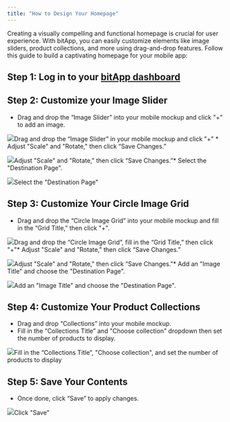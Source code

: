 ```yaml
---
title: "How to Design Your Homepage"
---
```


Creating a visually compelling and functional homepage is crucial for user experience. With bitApp, you can easily customize elements like image sliders, product collections, and more using drag-and-drop features. Follow this guide to build a captivating homepage for your mobile app:

## **Step 1:** Log in to your [bitApp dashboard](https://app.bitbybit.studio/bitapp/design)

## **Step 2:** Customize your Image Slider

- Drag and drop the “Image Slider” into your mobile mockup and click "+" to add an image.

![](https://cdn.prod.website-files.com/659655f5b20d395a5c69efcf/66fd1b4971d939975d57426d_AD_4nXc9MPXFkV0gY7Dsn0kN6Ds7uW9vM_eXH29J_0JY8Br0DKP5ZPDKbHvdHREO3Vz2guIelm9Dcl-Xa9ngpIvHmuRbb9M-nruhk-YeIOHwMK-e_Vy_F4LQGNzQ7Sr7JzXV_N6fNqA5zHh-1fsIYAuT7eFAkIxJ.png)Drag and drop the “Image Slider” in your mobile mockup and click "+" \* Adjust "Scale" and "Rotate," then click “Save Changes.”

![](https://cdn.prod.website-files.com/659655f5b20d395a5c69efcf/66d9518c1760d25efe5b215f_AD_4nXd5RC7DrUhD6XTpbz-J2kZdH6Soe-RMTM_HIDIbzC9LOt2kOHA2pgQkApsmR5kXDLcHB-zV1_FLJL4FrYFkt2vjY0LZ70NtlPzJwEIDAkK3fCIJCmTnY6fZMSfyz0w-8y_2q7XMAbK9TajaF6TS0LumsUoP.png)Adjust "Scale" and "Rotate," then click “Save Changes.”\* Select the "Destination Page".

![](https://cdn.prod.website-files.com/659655f5b20d395a5c69efcf/66fd1b4941cb2e93b0b6d2a7_AD_4nXcoZjKVR5bMJGnkVhYtN6-Mf16YIzpzH_SgiPuJX4FIfKwNGun9-K4YNh3Q6OX6PHN0uq3HLx7URI5861t3xJkOPzTe0qlp_PmRa2hCEgsGFp8SvYM_CF_P_GQ4nu0OoekgZ_d_MGBKrzJ0TZ1OcBkiHBw.png)Select the "Destination Page"‍

## **Step 3:** Customize Your Circle Image Grid

- Drag and drop the “Circle Image Grid” into your mobile mockup and fill in the “Grid Title,” then click "+".

![](https://cdn.prod.website-files.com/659655f5b20d395a5c69efcf/66d8233b665df650f7a2dfd4_AD_4nXcsQlWYl1r7OQ3qDMw6vnr1VhgD8SiFLDF-IyR8jTOIsqEYIYmMN_g4xv0qTDRZgvhHtmDqin1nHGRlEUUC_6W48hPBQNiQXZsilVdN54JvqiK6vYFlDpAdc_ADy6gN3w10j-T7Tp7csf-3jtiO0IHez2Du.png)Drag and drop the “Circle Image Grid”, fill in the “Grid Title,” then click "+"\* Adjust "Scale" and "Rotate," then click “Save Changes.”

![](https://cdn.prod.website-files.com/659655f5b20d395a5c69efcf/66d8233f59b33a09de6f053a_AD_4nXeTpwEB7JVpkcQDh5SthOM-rWUEmtkrzUexyohUI3pdoWB1ohpSLZ-R90U6rpK-56OFV48fIP_DauZaiUbXCzMHZS0Un9uoUYrw7Hrm55Rr78A7U18_nyTUYjKs_6sB3d8JWjyaqMn84_wW7rYU-gOqM6JS.png)Adjust "Scale" and "Rotate," then click “Save Changes.”\* Add an "Image Title" and choose the "Destination Page".

![](https://cdn.prod.website-files.com/659655f5b20d395a5c69efcf/66fd1b497d26f2b12f6d5f3d_AD_4nXc2EePpRad-Pfl0wgvi-slXbsWEB-uJeSNWTZyN4X3KKbiGoMbwItTFkGaxH7w045hk6yiPT9STEj6TvLU4-tfZPI34ZQ1pD6XWwkpJSQyw4-llomxqnJ1TMVwzOk5cE3TXpIfwPnupDh1_EZ1-PPAmEZee.png)Add an "Image Title" and choose the "Destination Page".‍

## **Step 4:** Customize Your Product Collections

- Drag and drop “Collections” into your mobile mockup.
- Fill in the “Collections Title” and "Choose collection" dropdown then set the number of products to display.

![](https://cdn.prod.website-files.com/659655f5b20d395a5c69efcf/66fd1b497a3565f0220a3c18_AD_4nXc7Q2Do3EW0FkXhBhQ86Vpyp3A6v3v3bv5gQ02mL5noa297M_915maGlcvJlQMEQ1nptYWb5m8Rktu94-Qn2gkKCCLGkk5td4fpBZmQD8ENa4PLp4RIzZEhgWNFO_Z9CMqC9TmgMEcuIPS3Hc1l-QD-1Yqy.png)Fill in the “Collections Title”, "Choose collection", and set the number of products to display‍

## **Step 5:** Save Your Contents

- Once done, click “Save” to apply changes.

![](https://cdn.prod.website-files.com/659655f5b20d395a5c69efcf/66fd1b498a469d60e9d919c8_AD_4nXd3qKeo_vmIRWHJhqIgDQOQwkDb4ofn4npFo8ed1o2_hV-ZCot4xFnmJBiNYLgDc-5FSakw6DqZAEaVy467xBjaAWSMe1iZCUAbbrcDcnkaBUIyiN6WPWMJx34TYdsL_khKVx0Y38sRkHXiga4Ed_xPAjTG.png)Click "Save"
